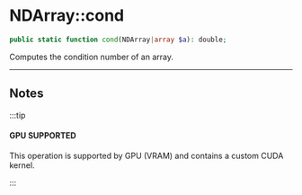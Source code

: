 # NDArray::cond

```php
public static function cond(NDArray|array $a): double;
```
Computes the condition number of an array.

---

## Notes

:::tip

#### GPU SUPPORTED
This operation is supported by GPU (VRAM) and contains a custom CUDA kernel.

:::